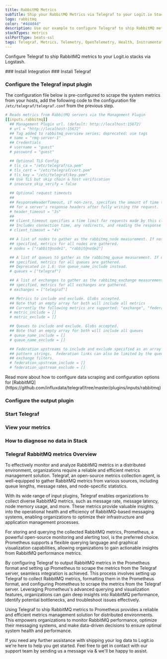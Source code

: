 ```yaml
---
title: RabbitMQ Metrics
subTitle: Ship your RabbitMQ Metrics via Telegraf to your Logit.io Stack
logo: rabbitmq
color: "#4d4d4d"
description: Use our example to configure Telegraf to ship RabbitMQ metrics to your Logit.io stacks. Configure Telegraf to send RabbitMQ metrics to Logstash or Elastic.
stackTypes: metrics
sslPortType: beats-ssl
tags: Telegraf, Metrics, Telemetry, OpenTelemetry, Health, Instrumentation, RabbitMQ, Message Queue, Monitoring, Messaging, Rabbitmq
---
```


Configure Telegraf to ship RabbitMQ metrics to your Logit.io stacks via Logstash.

<Steps>
  ### Install Integration
  <InstallIntegration/>
  ### Install Telegraf

  <InstallTelegraf />

  ### Configure the Telegraf input plugin

  The configuration file below is pre-configured to scrape the system metrics from your hosts, add the following code to the configuration file `/etc/telegraf/telegraf.conf` from the previous step.

  ```yaml copy
  # Reads metrics from RabbitMQ servers via the Management Plugin
  [[inputs.rabbitmq]]
    ## Management Plugin url. (default: http://localhost:15672)
    # url = "http://localhost:15672"
    ## Tag added to rabbitmq_overview series; deprecated: use tags
    # name = "rmq-server-1"
    ## Credentials
    # username = "guest"
    # password = "guest"

    ## Optional TLS Config
    # tls_ca = "/etc/telegraf/ca.pem"
    # tls_cert = "/etc/telegraf/cert.pem"
    # tls_key = "/etc/telegraf/key.pem"
    ## Use TLS but skip chain & host verification
    # insecure_skip_verify = false

    ## Optional request timeouts
    ##
    ## ResponseHeaderTimeout, if non-zero, specifies the amount of time to wait
    ## for a server's response headers after fully writing the request.
    # header_timeout = "3s"
    ##
    ## client_timeout specifies a time limit for requests made by this client.
    ## Includes connection time, any redirects, and reading the response body.
    # client_timeout = "4s"

    ## A list of nodes to gather as the rabbitmq_node measurement. If not
    ## specified, metrics for all nodes are gathered.
    # nodes = ["rabbit@node1", "rabbit@node2"]

    ## A list of queues to gather as the rabbitmq_queue measurement. If not
    ## specified, metrics for all queues are gathered.
    ## Deprecated in 1.6: Use queue_name_include instead.
    # queues = ["telegraf"]

    ## A list of exchanges to gather as the rabbitmq_exchange measurement. If not
    ## specified, metrics for all exchanges are gathered.
    # exchanges = ["telegraf"]

    ## Metrics to include and exclude. Globs accepted.
    ## Note that an empty array for both will include all metrics
    ## Currently the following metrics are supported: "exchange", "federation", "node", "overview", "queue"
    # metric_include = []
    # metric_exclude = []

    ## Queues to include and exclude. Globs accepted.
    ## Note that an empty array for both will include all queues
    # queue_name_include = []
    # queue_name_exclude = []

    ## Federation upstreams to include and exclude specified as an array of glob
    ## pattern strings.  Federation links can also be limited by the queue and
    ## exchange filters.
    # federation_upstream_include = []
    # federation_upstream_exclude = []
  ```
  <Callout type="info">
    Read more about how to configure data scraping and configuration options for [RabbitMQ](https://github.com/influxdata/telegraf/tree/master/plugins/inputs/rabbitmq)
  </Callout>

  ### Configure the output plugin

  <TelegrafOutputPlugin />

  ### Start Telegraf

  <StartTelegraf />

  ### View your metrics
  <LaunchStack source="RabbitMQ_Metrics_via_Telegraf" utmMedium="metrics" utmCampaign="telegraf-RabbitMQ-metrics" />

  ### How to diagnose no data in Stack

  <DiagnoseNoData />

</Steps>

### Telegraf RabbitMQ metrics Overview

To effectively monitor and analyze RabbitMQ metrics in a distributed environment, organizations require a 
reliable and efficient metrics management solution. Telegraf, an open-source metrics collection agent, 
is well-equipped to gather RabbitMQ metrics from various sources, including queue lengths, message rates, and node-specific statistics.

With its wide range of input plugins, Telegraf enables organizations to collect diverse RabbitMQ metrics, 
such as message rate, message latency, node memory usage, and more. These metrics provide valuable insights 
into the operational health and efficiency of RabbitMQ-based messaging systems, enabling organizations to 
optimize their infrastructure and application management processes.

For storing and querying the collected RabbitMQ metrics, Prometheus, a powerful open-source monitoring 
and alerting tool, is the preferred choice. Prometheus supports a flexible querying language and 
graphical visualization capabilities, allowing organizations to gain actionable insights from RabbitMQ performance metrics.

By configuring Telegraf to output RabbitMQ metrics in the Prometheus format and setting up Prometheus 
to scrape the metrics from the Telegraf server, seamless integration is achieved. 
This process involves setting up Telegraf to collect RabbitMQ metrics, formatting them in the 
Prometheus format, and configuring Prometheus to scrape the metrics from the Telegraf server. 
Leveraging Prometheus's advanced querying and visualization features, organizations can gain 
deep insights into RabbitMQ performance, identify potential bottlenecks, and troubleshoot issues effectively.

Using Telegraf to ship RabbitMQ metrics to Prometheus provides a reliable and efficient metrics management 
solution for distributed environments. This empowers organizations to monitor RabbitMQ performance, 
optimize their messaging systems, and make data-driven decisions to ensure optimal system health and performance.

If you need any further assistance with shipping your log data to Logit.io we're here to help you get started. 
Feel free to get in contact with our support team by sending us a message via <IntercomButton text="live chat" /> 
& we'll be happy to assist.